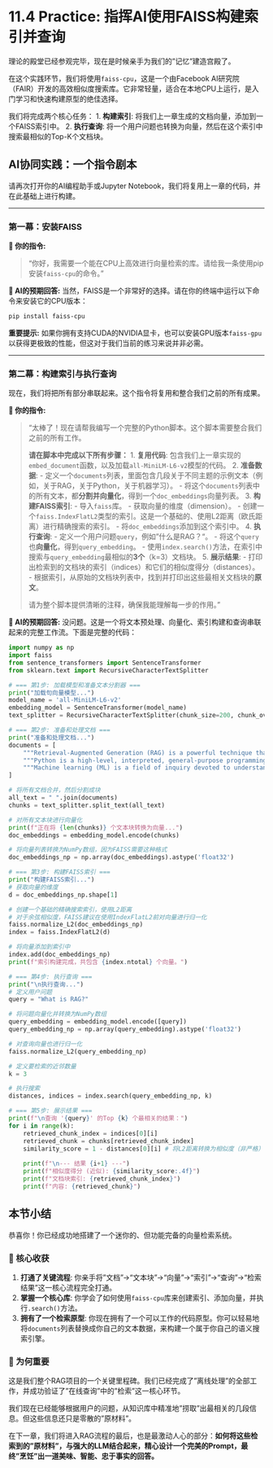 # 11.4 Practice: 指挥AI使用FAISS构建索引并查询

理论的殿堂已经参观完毕，现在是时候亲手为我们的"记忆"建造宫殿了。

在这个实践环节，我们将使用`faiss-cpu`，这是一个由Facebook AI研究院（FAIR）开发的高效相似度搜索库。它非常轻量，适合在本地CPU上运行，是入门学习和快速构建原型的绝佳选择。

我们将完成两个核心任务：
1.  **构建索引**: 将我们上一章生成的文档向量，添加到一个FAISS索引中。
2.  **执行查询**: 将一个用户问题也转换为向量，然后在这个索引中搜索最相似的Top-K个文档块。

## AI协同实践：一个指令剧本

请再次打开你的AI编程助手或Jupyter Notebook，我们将复用上一章的代码，并在此基础上进行构建。

---

### 第一幕：安装FAISS

:::{.callout-caution title="第一步：请求AI给出安装指令" icon="fas fa-download"}
**👤 你的指令:**

> "你好，我需要一个能在CPU上高效进行向量检索的库。请给我一条使用pip安装`faiss-cpu`的命令。"
:::

**🤖 AI的预期回答:**
当然，FAISS是一个非常好的选择。请在你的终端中运行以下命令来安装它的CPU版本：
```bash
pip install faiss-cpu
```
**重要提示:** 如果你拥有支持CUDA的NVIDIA显卡，也可以安装GPU版本`faiss-gpu`以获得更极致的性能，但这对于我们当前的练习来说并非必需。

---

### 第二幕：构建索引与执行查询

现在，我们将把所有部分串联起来。这个指令将复用和整合我们之前的所有成果。

:::{.callout-tip title="第二步：请求AI编写完整的索引、查询代码" icon="fas fa-cogs"}
**👤 你的指令:**

> "太棒了！现在请帮我编写一个完整的Python脚本。这个脚本需要整合我们之前的所有工作。
>
> **请在脚本中完成以下所有步骤：**
> 1.  **复用代码**: 包含我们上一章实现的`embed_document`函数，以及加载`all-MiniLM-L6-v2`模型的代码。
> 2.  **准备数据**:
>     -   定义一个`documents`列表，里面包含几段关于不同主题的示例文本（例如，关于RAG，关于Python，关于机器学习）。
>     -   将这个`documents`列表中的所有文本，都**分割并向量化**，得到一个`doc_embeddings`向量列表。
> 3.  **构建FAISS索引**:
>     -   导入`faiss`库。
>     -   获取向量的维度（dimension）。
>     -   创建一个`faiss.IndexFlatL2`类型的索引。这是一个基础的、使用L2距离（欧氏距离）进行精确搜索的索引。
>     -   将`doc_embeddings`添加到这个索引中。
> 4.  **执行查询**:
>     -   定义一个用户问题`query`，例如"什么是RAG？"。
>     -   将这个`query`也**向量化**，得到`query_embedding`。
>     -   使用`index.search()`方法，在索引中搜索与`query_embedding`最相似的**3个**（k=3）文档块。
> 5.  **展示结果**:
>     -   打印出检索到的文档块的索引（indices）和它们的相似度得分（distances）。
>     -   根据索引，从原始的文档块列表中，找到并打印出这些最相关文档块的**原文**。
>
> 请为整个脚本提供清晰的注释，确保我能理解每一步的作用。"
:::

**🤖 AI的预期回答:**
没问题。这是一个将文本预处理、向量化、索引构建和查询串联起来的完整工作流。下面是完整的代码：

```python
import numpy as np
import faiss
from sentence_transformers import SentenceTransformer
from sklearn.text import RecursiveCharacterTextSplitter

# === 第1步: 加载模型和准备文本分割器 ===
print("加载句向量模型...")
model_name = 'all-MiniLM-L6-v2'
embedding_model = SentenceTransformer(model_name)
text_splitter = RecursiveCharacterTextSplitter(chunk_size=200, chunk_overlap=20)

# === 第2步: 准备和处理文档 ===
print("准备和处理文档...")
documents = [
    """Retrieval-Augmented Generation (RAG) is a powerful technique that combines the strengths of large language models (LLMs) with external knowledge retrieval. The core idea is to retrieve relevant information from a knowledge base before generating a response. This approach helps to reduce hallucinations and improve factual accuracy.""",
    """Python is a high-level, interpreted, general-purpose programming language. Its design philosophy emphasizes code readability with its notable use of significant indentation. Python is dynamically-typed and garbage-collected. It supports multiple programming paradigms, including structured, object-oriented and functional programming.""",
    """Machine learning (ML) is a field of inquiry devoted to understanding and building methods that 'learn' – that is, methods that leverage data to improve performance on some set of tasks. It is seen as a part of artificial intelligence. Machine learning algorithms build a model based on sample data, known as training data, in order to make predictions or decisions without being explicitly programmed to do so."""
]

# 将所有文档合并，然后分割成块
all_text = " ".join(documents)
chunks = text_splitter.split_text(all_text)

# 对所有文本块进行向量化
print(f"正在将 {len(chunks)} 个文本块转换为向量...")
doc_embeddings = embedding_model.encode(chunks)

# 将向量列表转换为NumPy数组，因为FAISS需要这种格式
doc_embeddings_np = np.array(doc_embeddings).astype('float32')

# === 第3步: 构建FAISS索引 ===
print("构建FAISS索引...")
# 获取向量的维度
d = doc_embeddings_np.shape[1]

# 创建一个基础的精确搜索索引，使用L2距离
# 对于余弦相似度，FAISS建议在使用IndexFlatL2前对向量进行归一化
faiss.normalize_L2(doc_embeddings_np)
index = faiss.IndexFlatL2(d)

# 将向量添加到索引中
index.add(doc_embeddings_np)
print(f"索引构建完成，共包含 {index.ntotal} 个向量。")

# === 第4步: 执行查询 ===
print("\n执行查询...")
# 定义用户问题
query = "What is RAG?"

# 将问题向量化并转换为NumPy数组
query_embedding = embedding_model.encode([query])
query_embedding_np = np.array(query_embedding).astype('float32')

# 对查询向量也进行归一化
faiss.normalize_L2(query_embedding_np)

# 定义要检索的近邻数量
k = 3

# 执行搜索
distances, indices = index.search(query_embedding_np, k)

# === 第5步: 展示结果 ===
print(f"\n查询 '{query}' 的Top {k} 个最相关的结果：")
for i in range(k):
    retrieved_chunk_index = indices[0][i]
    retrieved_chunk = chunks[retrieved_chunk_index]
    similarity_score = 1 - distances[0][i] # 将L2距离转换为相似度（非严格）
    
    print(f"\n--- 结果 {i+1} ---")
    print(f"相似度得分 (近似): {similarity_score:.4f}")
    print(f"文档块索引: {retrieved_chunk_index}")
    print(f"内容: {retrieved_chunk}")

```

## 本节小结

恭喜你！你已经成功地搭建了一个迷你的、但功能完备的向量检索系统。

### 🎯 核心收获
1.  **打通了关键流程**: 你亲手将"文档"->"文本块"->"向量"->"索引"->"查询"->"检索结果"这一核心流程完全打通。
2.  **掌握一个核心库**: 你学会了如何使用`faiss-cpu`库来创建索引、添加向量，并执行`.search()`方法。
3.  **拥有了一个检索原型**: 你现在拥有了一个可以工作的代码原型。你可以轻易地将`documents`列表替换成你自己的文本数据，来构建一个属于你自己的语义搜索引擎。

### 🤔 为何重要
这是我们整个RAG项目的一个关键里程碑。我们已经完成了"离线处理"的全部工作，并成功验证了"在线查询"中的"检索"这一核心环节。

我们现在已经能够根据用户的问题，从知识库中精准地"捞取"出最相关的几段信息。但这些信息还只是零散的"原材料"。

在下一章，我们将进入RAG流程的最后，也是最激动人心的部分：**如何将这些检索到的"原材料"，与强大的LLM结合起来，精心设计一个完美的Prompt，最终"烹饪"出一道美味、智能、忠于事实的回答。** 